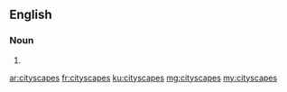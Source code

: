 ==English==

===Noun===
{{head|en|noun plural form}}

# {{plural of|cityscape|lang=en}}

[[ar:cityscapes]]
[[fr:cityscapes]]
[[ku:cityscapes]]
[[mg:cityscapes]]
[[my:cityscapes]]